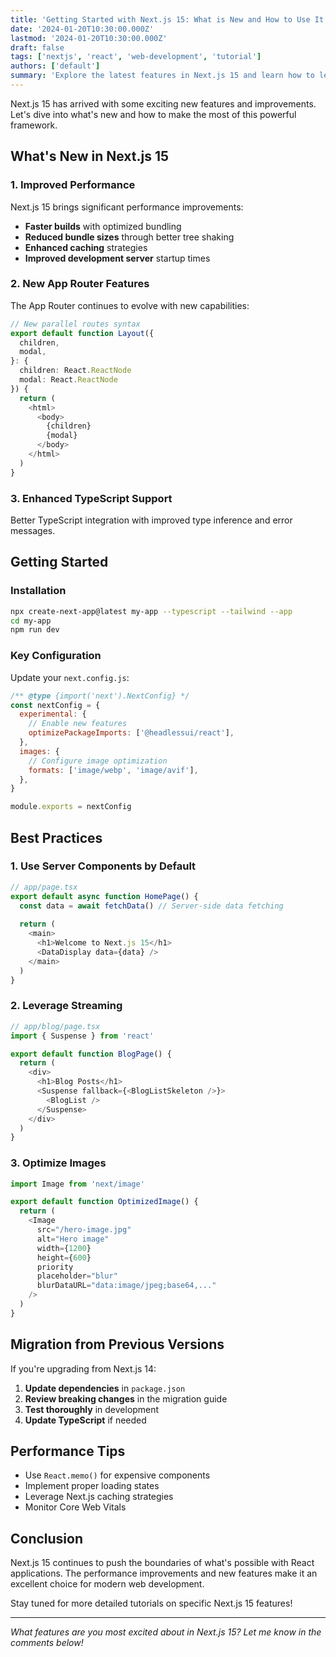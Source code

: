```yaml
---
title: 'Getting Started with Next.js 15: What is New and How to Use It'
date: '2024-01-20T10:30:00.000Z'
lastmod: '2024-01-20T10:30:00.000Z'
draft: false
tags: ['nextjs', 'react', 'web-development', 'tutorial']
authors: ['default']
summary: 'Explore the latest features in Next.js 15 and learn how to leverage them in your projects.'
---
```


Next.js 15 has arrived with some exciting new features and improvements. Let's dive into what's new and how to make the most of this powerful framework.

## What's New in Next.js 15

### 1. Improved Performance

Next.js 15 brings significant performance improvements:

- **Faster builds** with optimized bundling
- **Reduced bundle sizes** through better tree shaking
- **Enhanced caching** strategies
- **Improved development server** startup times

### 2. New App Router Features

The App Router continues to evolve with new capabilities:

```typescript
// New parallel routes syntax
export default function Layout({
  children,
  modal,
}: {
  children: React.ReactNode
  modal: React.ReactNode
}) {
  return (
    <html>
      <body>
        {children}
        {modal}
      </body>
    </html>
  )
}
```

### 3. Enhanced TypeScript Support

Better TypeScript integration with improved type inference and error messages.

## Getting Started

### Installation

```bash
npx create-next-app@latest my-app --typescript --tailwind --app
cd my-app
npm run dev
```

### Key Configuration

Update your `next.config.js`:

```javascript
/** @type {import('next').NextConfig} */
const nextConfig = {
  experimental: {
    // Enable new features
    optimizePackageImports: ['@headlessui/react'],
  },
  images: {
    // Configure image optimization
    formats: ['image/webp', 'image/avif'],
  },
}

module.exports = nextConfig
```

## Best Practices

### 1. Use Server Components by Default

```typescript
// app/page.tsx
export default async function HomePage() {
  const data = await fetchData() // Server-side data fetching
  
  return (
    <main>
      <h1>Welcome to Next.js 15</h1>
      <DataDisplay data={data} />
    </main>
  )
}
```

### 2. Leverage Streaming

```typescript
// app/blog/page.tsx
import { Suspense } from 'react'

export default function BlogPage() {
  return (
    <div>
      <h1>Blog Posts</h1>
      <Suspense fallback={<BlogListSkeleton />}>
        <BlogList />
      </Suspense>
    </div>
  )
}
```

### 3. Optimize Images

```typescript
import Image from 'next/image'

export default function OptimizedImage() {
  return (
    <Image
      src="/hero-image.jpg"
      alt="Hero image"
      width={1200}
      height={600}
      priority
      placeholder="blur"
      blurDataURL="data:image/jpeg;base64,..."
    />
  )
}
```

## Migration from Previous Versions

If you're upgrading from Next.js 14:

1. **Update dependencies** in `package.json`
2. **Review breaking changes** in the migration guide
3. **Test thoroughly** in development
4. **Update TypeScript** if needed

## Performance Tips

- Use `React.memo()` for expensive components
- Implement proper loading states
- Leverage Next.js caching strategies
- Monitor Core Web Vitals

## Conclusion

Next.js 15 continues to push the boundaries of what's possible with React applications. The performance improvements and new features make it an excellent choice for modern web development.

Stay tuned for more detailed tutorials on specific Next.js 15 features!

---

*What features are you most excited about in Next.js 15? Let me know in the comments below!*
